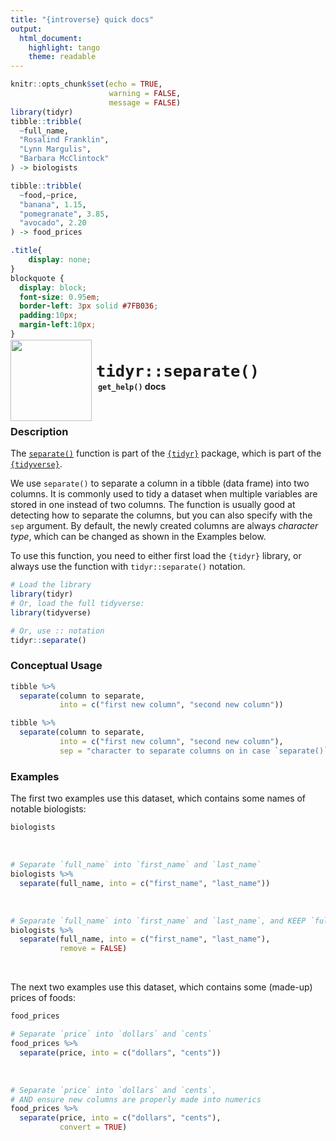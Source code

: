 ```yaml
---
title: "{introverse} quick docs"
output: 
  html_document:
    highlight: tango
    theme: readable
---
```



```r
knitr::opts_chunk$set(echo = TRUE, 
                      warning = FALSE, 
                      message = FALSE)
library(tidyr)
tibble::tribble(
  ~full_name, 
  "Rosalind Franklin", 
  "Lynn Margulis",
  "Barbara McClintock"
) -> biologists

tibble::tribble(
  ~food,~price, 
  "banana", 1.15,
  "pomegranate", 3.85,
  "avocado", 2.20
) -> food_prices

```

```css
.title{
    display: none;
}
blockquote {
  display: block;
  font-size: 0.95em;
  border-left: 3px solid #7FB036;
  padding:10px;
  margin-left:10px;
}
```

<div>
<br>
 <img src = "logo.png" style = "float:left;height:130px;margin-top:-30px;">
 <span style = "font-weight:bold;font-size:30px;"> 
  &nbsp;<code>tidyr::separate()</code>
 </span>
 <br>
 <b>&nbsp;&nbsp;&nbsp;<code>get_help()</code> docs</b>
</div>
<br>

### Description

The [`separate()`](https://tidyr.tidyverse.org/reference/separate.html) function is part of the [`{tidyr}`](https://tidyr.tidyverse.org/) package, which is part of the [`{tidyverse}`](https://www.tidyverse.org/).


We use `separate()` to separate a column in a tibble (data frame) into two columns. It is commonly used to tidy a dataset when multiple variables are stored in one instead of two columns. The function is usually good at detecting how to separate the columns, but you can also specify with the `sep` argument. By default, the newly created columns are always _character type_, which can be changed as shown in the Examples below.

<!-- Add the following if the topic is a function that does NOT come with base R, and uncomment/fill in the subsequent multiline HTML comment: -->
To use this function, you need to either first load the `{tidyr}` library, or always use the function with `tidyr::separate()` notation.

```r
# Load the library
library(tidyr)
# Or, load the full tidyverse:
library(tidyverse)

# Or, use :: notation
tidyr::separate()
```


### Conceptual Usage 

```r
tibble %>% 
  separate(column to separate, 
           into = c("first new column", "second new column"))

tibble %>% 
  separate(column to separate, 
           into = c("first new column", "second new column"), 
           sep = "character to separate columns on in case `separate()` guesses poorly")
```

### Examples

The first two examples use this dataset, which contains some names of notable biologists:

```r
biologists
```

<br>

```r
# Separate `full_name` into `first_name` and `last_name`
biologists %>% 
  separate(full_name, into = c("first_name", "last_name"))
```

<br>  <!-- Do not delete the <br>, and make sure to keep the previous and following lines blank. -->

```r
# Separate `full_name` into `first_name` and `last_name`, and KEEP `full_name`
biologists %>% 
  separate(full_name, into = c("first_name", "last_name"), 
           remove = FALSE)
```

<br>

The next two examples use this dataset, which contains some (made-up) prices of foods:

```r
food_prices
```

```r
# Separate `price` into `dollars` and `cents`
food_prices %>% 
  separate(price, into = c("dollars", "cents"))
```

<br>  <!-- Do not delete the <br>, and make sure to keep the previous and following lines blank. -->

```r
# Separate `price` into `dollars` and `cents`, 
# AND ensure new columns are properly made into numerics
food_prices %>% 
  separate(price, into = c("dollars", "cents"), 
           convert = TRUE)
```